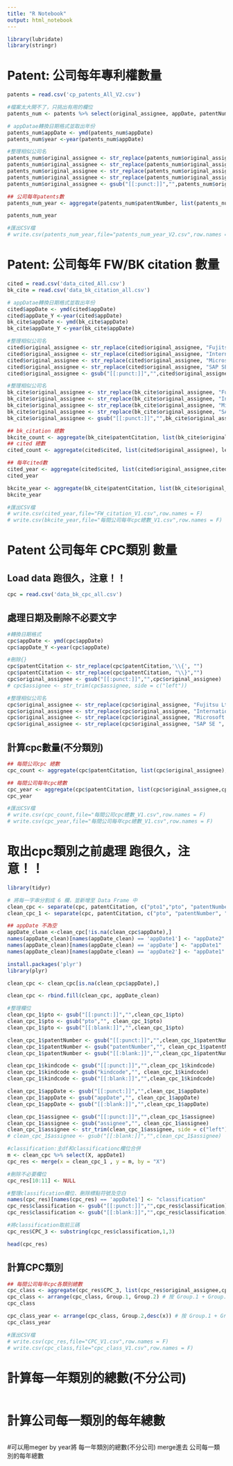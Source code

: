 ```yaml
---
title: "R Notebook"
output: html_notebook
---
```


```r
library(lubridate)
library(stringr)
```



# Patent: 公司每年專利權數量
```r
patents = read.csv('cp_patents_All_V2.csv')
```

```r
#檔案太大開不了，只挑出有用的欄位
patents_num <- patents %>% select(original_assignee, appDate, patentNumber)

# appDatae轉換日期格式並取出年份
patents_num$appDate <- ymd(patents_num$appDate) 
patents_num$year <-year(patents_num$appDate)

#整理相似公司名
patents_num$original_assignee <- str_replace(patents_num$original_assignee, "Fujitsu Ltd and NCR International Inc", "Fujitsu Ltd")
patents_num$original_assignee <- str_replace(patents_num$original_assignee, "International Business Machines Corporation", "International Business Machines Corp")
patents_num$original_assignee <- str_replace(patents_num$original_assignee, "Microsoft Corporation", "Microsoft Corp")
patents_num$original_assignee <- str_replace(patents_num$original_assignee, "SAP SE ", "SAP SE")
patents_num$original_assignee <- gsub("[[:punct:]]","",patents_num$original_assignee)

## 公司每年patents數
patents_num_year <- aggregate(patents_num$patentNumber, list(patents_num$original_assignee,patents_num$year), length) 
```

```r
patents_num_year
```


```r
#匯出CSV檔
# write.csv(patents_num_year,file="patents_num_year_V2.csv",row.names = F)
```

# Patent: 公司每年 FW/BK citation 數量
```r
cited = read.csv('data_cited_All.csv')
bk_cite = read.csv('data_bk_citation_all.csv')

# appDatae轉換日期格式並取出年份
cited$appDate <- ymd(cited$appDate) 
cited$appDate_Y <-year(cited$appDate)
bk_cite$appDate <- ymd(bk_cite$appDate) 
bk_cite$appDate_Y <-year(bk_cite$appDate)

#整理相似公司名
cited$original_assignee <- str_replace(cited$original_assignee, "Fujitsu Ltd and NCR International Inc", "Fujitsu Ltd")
cited$original_assignee <- str_replace(cited$original_assignee, "International Business Machines Corporation", "International Business Machines Corp")
cited$original_assignee <- str_replace(cited$original_assignee, "Microsoft Corporation", "Microsoft Corp")
cited$original_assignee <- str_replace(cited$original_assignee, "SAP SE ", "SAP SE")
cited$original_assignee <- gsub("[[:punct:]]","",cited$original_assignee)

#整理相似公司名
bk_cite$original_assignee <- str_replace(bk_cite$original_assignee, "Fujitsu Ltd and NCR International Inc", "Fujitsu Ltd")
bk_cite$original_assignee <- str_replace(bk_cite$original_assignee, "International Business Machines Corporation", "International Business Machines Corp")
bk_cite$original_assignee <- str_replace(bk_cite$original_assignee, "Microsoft Corporation", "Microsoft Corp")
bk_cite$original_assignee <- str_replace(bk_cite$original_assignee, "SAP SE ", "SAP SE")
bk_cite$original_assignee <- gsub("[[:punct:]]","",bk_cite$original_assignee)
```

```r
## bk_citation 總數
bkcite_count <- aggregate(bk_cite$patentCitation, list(bk_cite$original_assignee), length) #length 算個數
## cited 總數
cited_count <- aggregate(cited$cited, list(cited$original_assignee), length) #length 算個數
```

```r
## 每年cited數
cited_year <- aggregate(cited$cited, list(cited$original_assignee,cited$appDate_Y), length) 
cited_year

bkcite_year <- aggregate(bk_cite$patentCitation, list(bk_cite$original_assignee,bk_cite$appDate_Y), length) 
bkcite_year
```

```r
#匯出CSV檔
# write.csv(cited_year,file="FW_citation_V1.csv",row.names = F)
# write.csv(bkcite_year,file="每間公司每年cpc總數_V1.csv",row.names = F)
```


# Patent 公司每年 CPC類別 數量
## Load data 跑很久，注意！！
```r
cpc = read.csv('data_bk_cpc_all.csv')
```

## 處理日期及刪除不必要文字
```r
#轉換日期格式
cpc$appDate <- ymd(cpc$appDate) 
cpc$appDate_Y <-year(cpc$appDate)

#刪除{}
cpc$patentCitation <- str_replace(cpc$patentCitation,'\\{', "")
cpc$patentCitation <- str_replace(cpc$patentCitation, "\\}","")
cpc$original_assignee <- gsub("[[:punct:]]","",cpc$original_assignee)
# cpc$assignee <- str_trim(cpc$assignee, side = c("left"))

#整理相似公司名
cpc$original_assignee <- str_replace(cpc$original_assignee, "Fujitsu Ltd and NCR International Inc", "Fujitsu Ltd")
cpc$original_assignee <- str_replace(cpc$original_assignee, "International Business Machines Corporation", "International Business Machines Corp")
cpc$original_assignee <- str_replace(cpc$original_assignee, "Microsoft Corporation", "Microsoft Corp")
cpc$original_assignee <- str_replace(cpc$original_assignee, "SAP SE ", "SAP SE")

```

## 計算cpc數量(不分類別)
```r
## 每間公司cpc 總數
cpc_count <- aggregate(cpc$patentCitation, list(cpc$original_assignee), length) #length 算個數

## 每間公司每年cpc總數
cpc_year <- aggregate(cpc$patentCitation, list(cpc$original_assignee,cpc$appDate_Y), length)
cpc_year
```

```r
#匯出CSV檔
# write.csv(cpc_count,file="每間公司cpc總數_V1.csv",row.names = F)
# write.csv(cpc_year,file="每間公司每年cpc總數_V1.csv",row.names = F)
```


# 取出cpc類別之前處理 跑很久，注意！！

```r
library(tidyr)
```

```r
# 將每一字串分割成 6 欄，並新增至 Data Frame 中
clean_cpc <- separate(cpc, patentCitation, c("pto1","pto", "patentNumber1", "patentNumber", "kindcode1", "kindcode","appDate1", "appDate","assignee1", "assignee","classification","classification_1",'classification_2','classification_3','classification_4','classification_5'), ":")
clean_cpc_1 <- separate(cpc, patentCitation, c("pto", "patentNumber", "kindcode", "appDate", "assignee","classification","classification_1",'classification_2','classification_3','classification_4','classification_5'), ",")
```

```r
## appDate 不為空
appDate_clean <-clean_cpc[!is.na(clean_cpc$appDate),] 
names(appDate_clean)[names(appDate_clean) == 'appDate1'] <- "appDate2"
names(appDate_clean)[names(appDate_clean) == 'appDate'] <- "appDate1"
names(appDate_clean)[names(appDate_clean) == 'appDate2'] <- "appDate1"

```

```r
install.packages('plyr')
library(plyr)
```

```r
clean_cpc <- clean_cpc[is.na(clean_cpc$appDate),] 
```

```r
clean_cpc <- rbind.fill(clean_cpc, appDate_clean)
```


```r
#整理欄位
clean_cpc_1$pto <- gsub("[[:punct:]]","",clean_cpc_1$pto)
clean_cpc_1$pto <- gsub("pto","", clean_cpc_1$pto)
clean_cpc_1$pto <- gsub("[[:blank:]]","",clean_cpc_1$pto)

clean_cpc_1$patentNumber <- gsub("[[:punct:]]","",clean_cpc_1$patentNumber)
clean_cpc_1$patentNumber <- gsub("patentNumber","", clean_cpc_1$patentNumber)
clean_cpc_1$patentNumber <- gsub("[[:blank:]]","",clean_cpc_1$patentNumber)

clean_cpc_1$kindcode <- gsub("[[:punct:]]","",clean_cpc_1$kindcode)
clean_cpc_1$kindcode <- gsub("kindcode","", clean_cpc_1$kindcode)
clean_cpc_1$kindcode <- gsub("[[:blank:]]","",clean_cpc_1$kindcode)

clean_cpc_1$appDate <- gsub("[[:punct:]]","",clean_cpc_1$appDate)
clean_cpc_1$appDate <- gsub("appDate","", clean_cpc_1$appDate)
clean_cpc_1$appDate <- gsub("[[:blank:]]","",clean_cpc_1$appDate)

clean_cpc_1$assignee <- gsub("[[:punct:]]","",clean_cpc_1$assignee)
clean_cpc_1$assignee <- gsub("assignee","", clean_cpc_1$assignee)
clean_cpc_1$assignee <- str_trim(clean_cpc_1$assignee, side = c("left"))
# clean_cpc_1$assignee <- gsub("[[:blank:]]","",clean_cpc_1$assignee)
```

```r
#classification:主df和classificationc欄位合併
m <- clean_cpc %>% select(X, appDate1) 
cpc_res <- merge(x = clean_cpc_1 , y = m, by = "X")

#刪除不必要欄位
cpc_res[10:11] <- NULL
```

```r
#整理classification欄位、刪除標點符號及空白
names(cpc_res)[names(cpc_res) == 'appDate1'] <- "classification"
cpc_res$classification <- gsub("[[:punct:]]","",cpc_res$classification)
cpc_res$classification <- gsub("[[:blank:]]","",cpc_res$classification)

#將classification取前三碼
cpc_res$CPC_3 <- substring(cpc_res$classification,1,3)
```

```r
head(cpc_res)
```


## 計算CPC類別

```r
## 每間公司每年cpc各類別總數
cpc_class <- aggregate(cpc_res$CPC_3, list(cpc_res$original_assignee,cpc_res$appDate_Y, cpc_res$CPC_3), length)
cpc_class <- arrange(cpc_class, Group.1, Group.2) # 按 Group.1 + Group.2 列進行升序排列
cpc_class
```

```r
cpc_class_year <- arrange(cpc_class, Group.2,desc(x)) # 按 Group.1 + Group.2 列進行升序排列
cpc_class_year
```


```r
#匯出CSV檔
# write.csv(cpc_res,file="CPC_V1.csv",row.names = F)
# write.csv(cpc_class,file="cpc_class_V1.csv",row.names = F)
```

# 計算每一年類別的總數(不分公司)
```r

```

# 計算公司每一類別的每年總數
```r

```

#可以用meger by year將 每一年類別的總數(不分公司) merge進去 公司每一類別的每年總數

